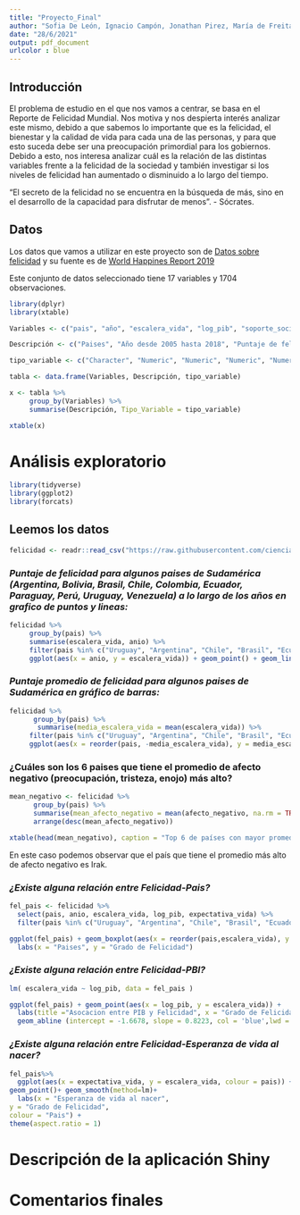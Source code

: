 ```yaml
---
title: "Proyecto_Final"
author: "Sofia De León, Ignacio Campón, Jonathan Pirez, María de Freitas"
date: "28/6/2021"
output: pdf_document
urlcolor : blue
---
```


## Introducción

El problema de estudio en el que nos vamos a centrar, se basa en el Reporte de Felicidad Mundial. 
Nos motiva y nos despierta interés analizar este mismo, debido a que sabemos lo importante que es la felicidad, el bienestar y la calidad de vida para cada una de las personas, y para que esto suceda debe ser una preocupación primordial para los gobiernos. Debido a esto, nos interesa analizar cuál es la relación de las distintas variables frente a la felicidad de la sociedad y también investigar si los niveles de felicidad han aumentado o disminuido a lo largo del tiempo. 

"El secreto de la felicidad no se encuentra en la búsqueda de más, sino en el desarrollo de la capacidad para disfrutar de menos". - Sócrates.


## Datos

Los datos que vamos a utilizar en este proyecto son de [Datos sobre felicidad](https://github.com/cienciadedatos/datos-de-miercoles/tree/master/datos/2019/2019-08-07) y su fuente es de [World Happines Report 2019](https://worldhappiness.report/ed/2019/)

Este conjunto de datos seleccionado tiene 17 variables y 1704 observaciones. 

```r

library(dplyr)
library(xtable)

Variables <- c("pais", "año", "escalera_vida", "log_pib", "soporte_social", "expectativa_vida", "libertad", "generosidad", "Percepcion_corrupcion", "afecto_positivo", "afecto_negativo", "confianza", "calidad_democracia", "calidad_entrega", "de_escalera_pais_anio", "gini_banco_mundial", "gini_banco_mundial_promedio")

Descripción <- c("Paises", "Año desde 2005 hasta 2018", "Puntaje de felicidad", "Log Producto Interno Bruto", "Calidad del soporte social", "Expectativa de vida saludable", "Libertad para tomar decisiones de vida", "PBI per capita y la pregunta sobre si realiza donaciones", "Percepción de la corrupción", "Respuesta a preguntas sobre felicidad, risa y gozo", "Respuesta a preguntas sobre preocupación, tristeza y enojo", "Confianza en el gobierno", "Calidad de la democracia", "Calidad de la entrega de servicios por parte del gobierno", "Desviación estándar por país y año del puntaje de felicidad", "Gini según el Banco Munial", "Promedio Gini para el período 2000-2016")

tipo_variable <- c("Character", "Numeric", "Numeric", "Numeric", "Numeric", "Numeric", "Numeric", "Numeric", "Numeric","Numeric", "Numeric", "Numeric", "Numeric", "Numeric", "Numeric", "Numeric", "Numeric")

tabla <- data.frame(Variables, Descripción, tipo_variable)

x <- tabla %>%
     group_by(Variables) %>%
     summarise(Descripción, Tipo_Variable = tipo_variable)

```

```r
xtable(x) 
```


# Análisis exploratorio 


```r
library(tidyverse)
library(ggplot2)
library(forcats)
```


## Leemos los datos

```r
felicidad <- readr::read_csv("https://raw.githubusercontent.com/cienciadedatos/datos-de-miercoles/master/datos/2019/2019-08-07/felicidad.csv")
```


### *Puntaje de felicidad para algunos paises de Sudamérica (Argentina, Bolivia, Brasil, Chile, Colombia, Ecuador, Paraguay, Perú, Uruguay, Venezuela) a lo largo de los años en grafico de puntos y lineas:*

```r
felicidad %>%
     group_by(pais) %>% 
     summarise(escalera_vida, anio) %>% 
     filter(pais %in% c("Uruguay", "Argentina", "Chile", "Brasil", "Ecuador", "Bolivia", "Paraguay", "Perú", "Colombia", "Venezuela")) %>% 
     ggplot(aes(x = anio, y = escalera_vida)) + geom_point() + geom_line() + facet_wrap(vars(pais)) + labs(x = "Año", y = "Puntaje de Felicidad")
```


### *Puntaje promedio de felicidad para algunos paises de Sudamérica en gráfico de barras:*

```r
felicidad %>%
      group_by(pais) %>% 
       summarise(media_escalera_vida = mean(escalera_vida)) %>% 
     filter(pais %in% c("Uruguay", "Argentina", "Chile", "Brasil", "Ecuador", "Bolivia", "Paraguay", "Perú", "Colombia", "Venezuela")) %>% 
     ggplot(aes(x = reorder(pais, -media_escalera_vida), y = media_escalera_vida)) + geom_bar(stat = "identity") + labs(x = "País", y = "Puntaje promedio de felicidad")
```


### ¿Cuáles son los 6 paises que tiene el promedio de afecto negativo (preocupación, tristeza, enojo) más alto?


```r
mean_negativo <- felicidad %>%
      group_by(pais) %>% 
      summarise(mean_afecto_negativo = mean(afecto_negativo, na.rm = TRUE)) %>% 
      arrange(desc(mean_afecto_negativo))
```

```r
xtable(head(mean_negativo), caption = "Top 6 de países con mayor promedio de afecto negativo")
```


En este caso podemos observar que el país que tiene el promedio más alto de afecto negativo es Irak. 

### *¿Existe alguna relación entre Felicidad-Pais?*

```r
fel_pais <- felicidad %>% 
  select(pais, anio, escalera_vida, log_pib, expectativa_vida) %>% 
  filter(pais %in% c("Uruguay", "Argentina", "Chile", "Brasil", "Ecuador", "Bolivia", "Paraguay", "Perú", "Colombia", "Venezuela"))

```

```r
ggplot(fel_pais) + geom_boxplot(aes(x = reorder(pais,escalera_vida), y = escalera_vida)) + 
  labs(x = "Paises", y = "Grado de Felicidad")

```


### *¿Existe alguna relación entre Felicidad-PBI?*

```r
lm( escalera_vida ~ log_pib, data = fel_pais )

ggplot(fel_pais) + geom_point(aes(x = log_pib, y = escalera_vida)) + 
  labs(title ="Asocacion entre PIB y Felicidad", x = "Grado de Felicidad", y = "PIB") +
  geom_abline (intercept = -1.6678, slope = 0.8223, col = 'blue',lwd = 1)

```



### *¿Existe alguna relación entre Felicidad-Esperanza de vida al nacer?*

```r
fel_pais%>%
  ggplot(aes(x = expectativa_vida, y = escalera_vida, colour = pais)) +
geom_point()+ geom_smooth(method=lm)+
  labs(x = "Esperanza de vida al nacer",
y = "Grado de Felicidad",
colour = "Pais") +
theme(aspect.ratio = 1)
```


# Descripción de la aplicación Shiny 









# Comentarios finales


